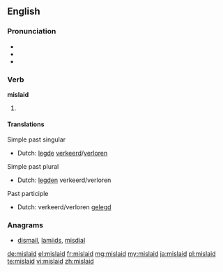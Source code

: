 ==English==

===Pronunciation===
* {{IPA|/mɪsˈleɪd/}}
* {{audio|en-us-mislaid.ogg|Audio (US)}}
* {{rhymes|eɪd}}

===Verb===
'''mislaid'''

# {{past of|[[mislay]]}}

====Translations====
Simple past singular 
* Dutch: [[legde]] [[verkeerd]]/[[verloren]]

Simple past plural 
* Dutch: [[legden]] verkeerd/verloren

Past participle
* Dutch: verkeerd/verloren [[gelegd]]

===Anagrams===
* [[dismail#English|dismail]], [[lamiids#English|lamiids]], [[misdial#English|misdial]]

[[de:mislaid]]
[[el:mislaid]]
[[fr:mislaid]]
[[mg:mislaid]]
[[my:mislaid]]
[[ja:mislaid]]
[[pl:mislaid]]
[[te:mislaid]]
[[vi:mislaid]]
[[zh:mislaid]]